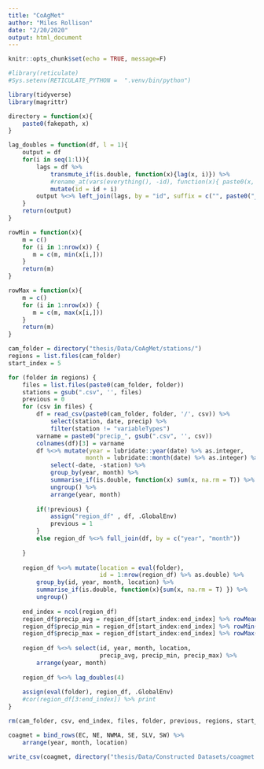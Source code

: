 ```yaml
---
title: "CoAgMet"
author: "Miles Rollison"
date: "2/20/2020"
output: html_document
---
```


```r
knitr::opts_chunk$set(echo = TRUE, message=F)

#library(reticulate)
#Sys.setenv(RETICULATE_PYTHON =  ".venv/bin/python")

library(tidyverse)
library(magrittr)

directory = function(x){
    paste0(fakepath, x)
}
```

```r
lag_doubles = function(df, l = 1){
    output = df
    for(i in seq(1:l)){
        lags = df %>% 
            transmute_if(is.double, function(x){lag(x, i)}) %>%
            #rename_at(vars(everything(), -id), function(x){ paste0(x, "_lag", i) }) %>%
            mutate(id = id + i)
        output %<>% left_join(lags, by = "id", suffix = c("", paste0("_lag", i))) %>% select(id, everything())   
    }
    return(output)
}

rowMin = function(x){
    m = c()
    for (i in 1:nrow(x)) {
       m = c(m, min(x[i,]))
    }
    return(m)
}

rowMax = function(x){
    m = c()
    for (i in 1:nrow(x)) {
       m = c(m, max(x[i,]))
    }
    return(m)
}
```

```r
cam_folder = directory("thesis/Data/CoAgMet/stations/")
regions = list.files(cam_folder)
start_index = 5

for (folder in regions) {
    files = list.files(paste0(cam_folder, folder))
    stations = gsub(".csv", '', files)
    previous = 0
    for (csv in files) {
        df = read_csv(paste0(cam_folder, folder, '/', csv)) %>%
            select(station, date, precip) %>% 
            filter(station != "variableTypes")
        varname = paste0("precip_", gsub(".csv", '', csv))
        colnames(df)[3] = varname
        df %<>% mutate(year = lubridate::year(date) %>% as.integer,
                      month = lubridate::month(date) %>% as.integer) %>% 
            select(-date, -station) %>% 
            group_by(year, month) %>% 
            summarise_if(is.double, function(x) sum(x, na.rm = T)) %>% 
            ungroup() %>% 
            arrange(year, month)
        
        if(!previous) {
            assign("region_df" , df, .GlobalEnv)
            previous = 1
        }
        else region_df %<>% full_join(df, by = c("year", "month")) 
       
    }
    
    region_df %<>% mutate(location = eval(folder),
                          id = 1:nrow(region_df) %>% as.double) %>%
        group_by(id, year, month, location) %>%
        summarise_if(is.double, function(x){sum(x, na.rm = T) }) %>% 
        ungroup()
    
    end_index = ncol(region_df)
    region_df$precip_avg = region_df[start_index:end_index] %>% rowMeans( na.rm = T)
    region_df$precip_min = region_df[start_index:end_index] %>% rowMin()
    region_df$precip_max = region_df[start_index:end_index] %>% rowMax()
    
    region_df %<>% select(id, year, month, location,
                          precip_avg, precip_min, precip_max) %>% 
        arrange(year, month)
    
    region_df %<>% lag_doubles(4)
    
    assign(eval(folder), region_df, .GlobalEnv)
    #cor(region_df[3:end_index]) %>% print
}

rm(cam_folder, csv, end_index, files, folder, previous, regions, start_index, stations, varname)
```

```r
coagmet = bind_rows(EC, NE, NWMA, SE, SLV, SW) %>%  
    arrange(year, month, location)

write_csv(coagmet, directory("thesis/Data/Constructed Datasets/coagmet.csv"))
```

```r

```

```r

```
